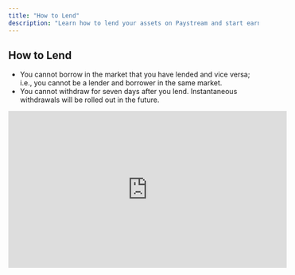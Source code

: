 ```yaml
---
title: "How to Lend"
description: "Learn how to lend your assets on Paystream and start earning yield."
---
```


## How to Lend

- You cannot borrow in the market that you have lended and vice versa; i.e., you cannot be a lender and borrower in the same market.
- You cannot withdraw for seven days after you lend. Instantaneous withdrawals will be rolled out in the future.

<iframe
  width="560"
  height="315"
  src="https://www.youtube.com/embed/BwasTKQ0Qu4"
  title="How to Lend on Paystream"
  frameborder="0"
  allow="accelerometer; autoplay; clipboard-write; encrypted-media; gyroscope; picture-in-picture"
  allowfullscreen
></iframe> 